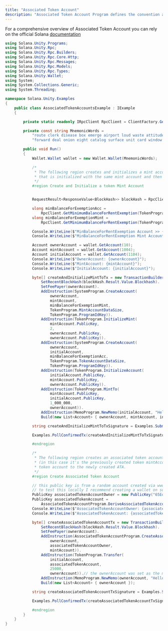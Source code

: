 ```yaml
---
title: "Associated Token Account"
description: "Associated Token Account Program defines the convention and provides the mechanism for mapping the user's wallet address to the associated token accounts they hold."
---
```


For a comprehensive overview of Associated Token Account you can rely on the official Solana [documentation](https://spl.solana.com/associated-token-account) 

```csharp
using Solana.Unity.Programs;
using Solana.Unity.Rpc;
using Solana.Unity.Rpc.Builders;
using Solana.Unity.Rpc.Core.Http;
using Solana.Unity.Rpc.Messages;
using Solana.Unity.Rpc.Models;
using Solana.Unity.Rpc.Types;
using Solana.Unity.Wallet;
using System;
using System.Collections.Generic;
using System.Threading;

namespace Solana.Unity.Examples
{
    public class AssociatedTokenAccountsExample : IExample
    {

        private static readonly IRpcClient RpcClient = ClientFactory.GetClient(Cluster.TestNet);

        private const string MnemonicWords =
            "route clerk disease box emerge airport loud waste attitude film army tray " +
            "forward deal onion eight catalog surface unit card window walnut wealth medal";

        public void Run()
        {
            Wallet.Wallet wallet = new Wallet.Wallet(MnemonicWords);

            /*
             * The following region creates and initializes a mint account, it also creates a token account
             * that is initialized with the same mint account and then mints tokens to this newly created token account.
             */
            #region Create and Initialize a token Mint Account


            RequestResult<ResponseValue<BlockHash>> blockHash = RpcClient.GetRecentBlockHash();

            ulong minBalanceForExemptionAcc =
                RpcClient.GetMinimumBalanceForRentExemption(TokenProgram.TokenAccountDataSize).Result;
            ulong minBalanceForExemptionMint =
                RpcClient.GetMinimumBalanceForRentExemption(TokenProgram.MintAccountDataSize).Result;

            Console.WriteLine($"MinBalanceForRentExemption Account >> {minBalanceForExemptionAcc}");
            Console.WriteLine($"MinBalanceForRentExemption Mint Account >> {minBalanceForExemptionMint}");

            Account ownerAccount = wallet.GetAccount(10);
            Account mintAccount = wallet.GetAccount(1004);
            Account initialAccount = wallet.GetAccount(1104);
            Console.WriteLine($"OwnerAccount: {ownerAccount}");
            Console.WriteLine($"MintAccount: {mintAccount}");
            Console.WriteLine($"InitialAccount: {initialAccount}");

            byte[] createAndInitializeMintToTx = new TransactionBuilder().
                SetRecentBlockHash(blockHash.Result.Value.Blockhash).
                SetFeePayer(ownerAccount).
                AddInstruction(SystemProgram.CreateAccount(
                    ownerAccount,
                    mintAccount,
                    minBalanceForExemptionMint,
                    TokenProgram.MintAccountDataSize,
                    TokenProgram.ProgramIdKey)).
                AddInstruction(TokenProgram.InitializeMint(
                    mintAccount.PublicKey,
                    2,
                    ownerAccount.PublicKey,
                    ownerAccount.PublicKey)).
                AddInstruction(SystemProgram.CreateAccount(
                    ownerAccount,
                    initialAccount,
                    minBalanceForExemptionAcc,
                    TokenProgram.TokenAccountDataSize,
                    TokenProgram.ProgramIdKey)).
                AddInstruction(TokenProgram.InitializeAccount(
                    initialAccount.PublicKey,
                    mintAccount.PublicKey,
                    ownerAccount.PublicKey)).
                AddInstruction(TokenProgram.MintTo(
                    mintAccount.PublicKey,
                    initialAccount.PublicKey,
                    1_000_000,
                    ownerAccount)).
                AddInstruction(MemoProgram.NewMemo(initialAccount, "Hello from Sol.Net")).
                Build(new List<Account> { ownerAccount, mintAccount, initialAccount });

            string createAndInitializeMintToTxSignature = Examples.SubmitTxSendAndLog(createAndInitializeMintToTx);

            Examples.PollConfirmedTx(createAndInitializeMintToTxSignature);

            #endregion

            /*
             * The following region creates an associated token account (ATA) for a random account and a certain token mint
             * (in this case it's the previously created token mintAccount) and transfers tokens from the previously created
             * token account to the newly created ATA.
             */
            #region Create Associated Token Account

            // this public key is from a random account created via www.sollet.io
            // to test this locally I recommend creating a wallet on sollet and deriving this
            PublicKey associatedTokenAccountOwner = new PublicKey("65EoWs57dkMEWbK4TJkPDM76rnbumq7r3fiZJnxggj2G");
            PublicKey associatedTokenAccount =
                AssociatedTokenAccountProgram.DeriveAssociatedTokenAccount(associatedTokenAccountOwner, mintAccount);
            Console.WriteLine($"AssociatedTokenAccountOwner: {associatedTokenAccountOwner}");
            Console.WriteLine($"AssociatedTokenAccount: {associatedTokenAccount}");

            byte[] createAssociatedTokenAccountTx = new TransactionBuilder().
                SetRecentBlockHash(blockHash.Result.Value.Blockhash).
                SetFeePayer(ownerAccount).
                AddInstruction(AssociatedTokenAccountProgram.CreateAssociatedTokenAccount(
                    ownerAccount,
                    associatedTokenAccountOwner,
                    mintAccount)).
                AddInstruction(TokenProgram.Transfer(
                    initialAccount,
                    associatedTokenAccount,
                    25000,
                    ownerAccount)).// the ownerAccount was set as the mint authority
                AddInstruction(MemoProgram.NewMemo(ownerAccount, "Hello from Sol.Net")).
                Build(new List<Account> { ownerAccount });

            string createAssociatedTokenAccountTxSignature = Examples.SubmitTxSendAndLog(createAssociatedTokenAccountTx);

            Examples.PollConfirmedTx(createAssociatedTokenAccountTxSignature);

            #endregion
        }
    }
}
```
